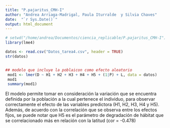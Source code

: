 ```yaml
---
title: "P.pajaritus_CMH-I"
author: "Andrea Arriaga-Madrigal, Paula Iturralde  y Silvia Chaves"
date:  "`r Sys.Date()`"
output: html_document
---
```


```r
# setwd("/home/andrea/Documentos/ciencia_replicable/P.pajaritus_CMH-I")
library(lme4)

```

```r
datos <- read.csv("Datos_tarea4.csv", header = TRUE)
str(datos)


## modelo que incluye la poblaicon como efecto aleatorio
 mod1 <- lmer(D ~ H1 + H2 + H3 + H4 + H5 + (1|P) + L, data = datos)
 mod1
 summary(mod1)


```


El modelo permite tomar en consideración la variación que se encuentra definida por la población a la cual pertenece el individuo, para observar correctamente el efecto de las variables predictora (H1, H2, H3, H4 y H5).
Además, de acuerdo con la correlación que se observa entre los efectos fijos, se puede notar que H5 es el parámetro de degradación de hábitat que se correlacionado más en relación con la latitud (cor = -0.478)